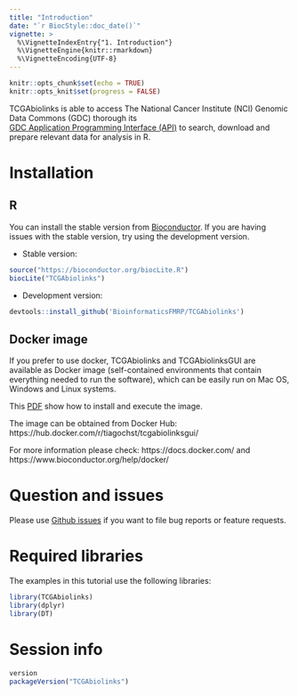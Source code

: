```yaml
---
title: "Introduction"
date: "`r BiocStyle::doc_date()`"
vignette: >
  %\VignetteIndexEntry{"1. Introduction"}
  %\VignetteEngine{knitr::rmarkdown}
  %\VignetteEncoding{UTF-8}
---
```


```r
knitr::opts_chunk$set(echo = TRUE)
knitr::opts_knit$set(progress = FALSE)
```

TCGAbiolinks is able to access The National Cancer Institute (NCI) Genomic Data Commons (GDC) thorough its  
[GDC Application Programming Interface (API)](https://gdc.cancer.gov/developers/gdc-application-programming-interface-api) 
to search, download and prepare relevant data for analysis in R. 


# Installation

## R
You can install the stable version from [Bioconductor](http://bioconductor.org/packages/release/bioc/html/TCGAbiolinks.html).
If you are having issues with the stable version, try using the development version.

* Stable version:
```r
source("https://bioconductor.org/biocLite.R")
biocLite("TCGAbiolinks")
```

* Development version:
```r
devtools::install_github('BioinformaticsFMRP/TCGAbiolinks')
```

## Docker image

If you prefer to use docker, TCGAbiolinks and TCGAbiolinksGUI are available as Docker image (self-contained environments that contain everything needed to run the software), which can be easily run on Mac OS, Windows and Linux systems. 

This [PDF](https://drive.google.com/open?id=0B0-8N2fjttG-QXp5LVlPQnVQejg) show how to install and execute the image.

The image can be obtained from Docker Hub: https://hub.docker.com/r/tiagochst/tcgabiolinksgui/

For more information please check: https://docs.docker.com/ and https://www.bioconductor.org/help/docker/


# Question and issues

Please use [Github issues](https://github.com/BioinformaticsFMRP/TCGAbiolinks/issues) if you want to file bug reports or feature requests.

# Required libraries

The examples in this tutorial use the following libraries: 
```r
library(TCGAbiolinks)
library(dplyr)
library(DT)
```

# Session info
```r
version
packageVersion("TCGAbiolinks")
```
